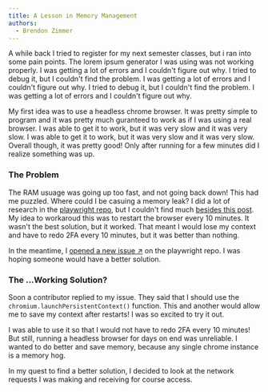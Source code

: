 ```yaml
---
title: A Lesson in Memory Management
authors:
  - Brendon Zimmer
---
```


<Divider text="Summary" as="h3" />

A while back I tried to register for my next semester classes, but i ran into some pain points.
The lorem ipsum generator I was using was not working properly. I was getting a lot of errors and I couldn't figure out why.
I tried to debug it, but I couldn't find the problem. I was getting a lot of errors and I couldn't figure out why.
I tried to debug it, but I couldn't find the problem. I was getting a lot of errors and I couldn't figure out why.

<Divider text="First Approach" as="h3" />

My first idea was to use a headless chrome browser.
It was pretty simple to program and it was pretty much guranteed to work as if I was using a real browser.
I was able to get it to work, but it was very slow and it was very slow.
I was able to get it to work, but it was very slow and it was very slow.
Overall though, it was pretty good! Only after running for a few minutes did I realize something was up.

### The Problem

The RAM usuage was going up too fast, and not going back down! This had me puzzled.
Where could I be casuing a memory leak?
I did a lot of research in the [playwright repo](), but I couldn't find much [besides this post]().
My idea to workaroud this was to restart the browser every 10 minutes. It wasn't the best solution, but it worked.
That meant I would lose my context and have to redo 2FA every 10 minutes, but it was better than nothing.

In the meantime, I <span>[opened a new issue ↗]()</span> on the playwright repo. I was hoping someone would have a better solution.

### The ...Working Solution?

Soon a contributor replied to my issue. They said that I should use the `chromium.launchPersistentContext()` function.
This and another would allow me to save my context after restarts! I was so excited to try it out.

I was able to use it so that I would not have to redo 2FA every 10 minutes!
But still, running a headless browser for days on end was unreliable.
I wanted to do better and save memory, because any single chrome instance is a memory hog.

<Divider text="Reverse Engineering the API" as="h3" />

In my quest to find a better solution, I decided to look at the network requests I was making and receiving for course access.
